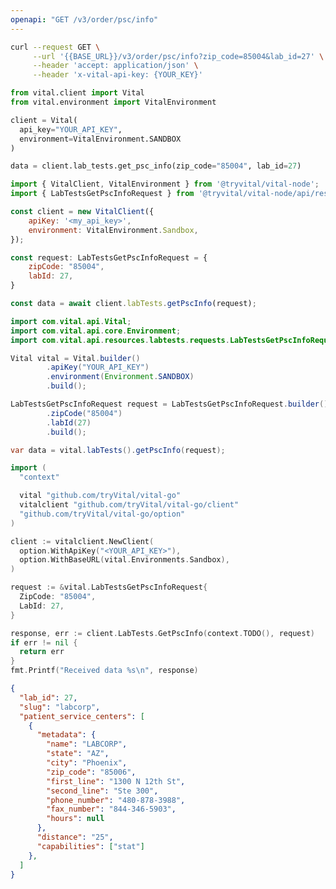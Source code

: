 ```yaml
---
openapi: "GET /v3/order/psc/info"
---
```


<RequestExample>

```bash cURL
curl --request GET \
     --url '{{BASE_URL}}/v3/order/psc/info?zip_code=85004&lab_id=27' \
     --header 'accept: application/json' \
     --header 'x-vital-api-key: {YOUR_KEY}'
```

```python Python
from vital.client import Vital
from vital.environment import VitalEnvironment

client = Vital(
  api_key="YOUR_API_KEY",
  environment=VitalEnvironment.SANDBOX
)

data = client.lab_tests.get_psc_info(zip_code="85004", lab_id=27)
```

```javascript Node
import { VitalClient, VitalEnvironment } from '@tryvital/vital-node';
import { LabTestsGetPscInfoRequest } from '@tryvital/vital-node/api/resources/labTests';

const client = new VitalClient({
    apiKey: '<my_api_key>',
    environment: VitalEnvironment.Sandbox,
});

const request: LabTestsGetPscInfoRequest = {
    zipCode: "85004",
    labId: 27,
}

const data = await client.labTests.getPscInfo(request);
```

```java Java
import com.vital.api.Vital;
import com.vital.api.core.Environment;
import com.vital.api.resources.labtests.requests.LabTestsGetPscInfoRequest;

Vital vital = Vital.builder()
        .apiKey("YOUR_API_KEY")
        .environment(Environment.SANDBOX)
        .build();

LabTestsGetPscInfoRequest request = LabTestsGetPscInfoRequest.builder()
        .zipCode("85004")
        .labId(27)
        .build();

var data = vital.labTests().getPscInfo(request);
```

```go Go
import (
  "context"

  vital "github.com/tryVital/vital-go"
  vitalclient "github.com/tryVital/vital-go/client"
  "github.com/tryVital/vital-go/option"
)

client := vitalclient.NewClient(
  option.WithApiKey("<YOUR_API_KEY>"),
  option.WithBaseURL(vital.Environments.Sandbox),
)

request := &vital.LabTestsGetPscInfoRequest{
  ZipCode: "85004",
  LabId: 27,
}

response, err := client.LabTests.GetPscInfo(context.TODO(), request)
if err != nil {
  return err
}
fmt.Printf("Received data %s\n", response)
```

</RequestExample>

<ResponseExample>

```json Response
{
  "lab_id": 27,
  "slug": "labcorp",
  "patient_service_centers": [
    {
      "metadata": {
        "name": "LABCORP",
        "state": "AZ",
        "city": "Phoenix",
        "zip_code": "85006",
        "first_line": "1300 N 12th St",
        "second_line": "Ste 300",
        "phone_number": "480-878-3988",
        "fax_number": "844-346-5903",
        "hours": null
      },
      "distance": "25",
      "capabilities": ["stat"]
    },
  ]
}
```

</ResponseExample>
